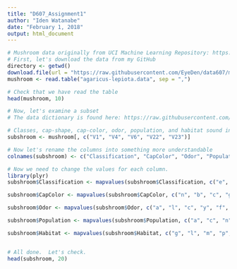 ```yaml
---
title: "D607_Assignment1"
author: "Iden Watanabe"
date: "February 1, 2018"
output: html_document
---
```


```r
# Mushroom data originally from UCI Machine Learning Repository: https://archive.ics.uci.edu/ml/datasets/Mushroom
# First, let's download the data from my GitHub
directory <- getwd()
download.file(url = "https://raw.githubusercontent.com/EyeDen/data607/master/agaricus-lepiota.data", destfile = paste(directory, "agaricus-lepiota.data", sep = "/"))
mushroom <- read.table("agaricus-lepiota.data", sep = ",")

# Check that we have read the table
head(mushroom, 10)

# Now, let's examine a subset
# The data dictionary is found here: https://raw.githubusercontent.com/EyeDen/data607/master/agaricus-lepiota.names

# Classes, cap-shape, cap-color, odor, population, and habitat sound interesting
subshroom <- mushroom[, c("V1", "V4", "V6", "V22", "V23")]

# Now let's rename the columns into something more understandable
colnames(subshroom) <- c("Classification", "CapColor", "Odor", "Population", "Habitat")

# Now we need to change the values for each column.
library(plyr)
subshroom$Classification <- mapvalues(subshroom$Classification, c("e", "p"), c("edible", "poisonous"))

subshroom$CapColor <- mapvalues(subshroom$CapColor, c("n", "b", "c", "g", "r", "p", "u", "e", "w", "y"), c("brown", "buff", "cinnamon", "gray", "green", "pink", "purple", "red", "white", "yellow"))

subshroom$Odor <- mapvalues(subshroom$Odor, c("a", "l", "c", "y", "f", "m", "n", "p", "s"), c("almond", "anise", "creosote", "fishy", "foul", "musty", "none", "pungent", "spicy"))

subshroom$Population <- mapvalues(subshroom$Population, c("a", "c", "n", "s", "v", "y"), c("abundant", "clustered", "numerous", "scattered", "several", "solitary"))

subshroom$Habitat <- mapvalues(subshroom$Habitat, c("g", "l", "m", "p", "u", "w", "d"), c("grasses", "leaves", "meadows", "paths", "urban", "waste", "woods"))


# All done.  Let's check.
head(subshroom, 20)

```